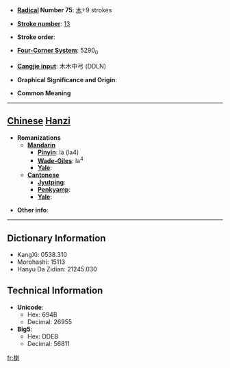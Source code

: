 * '''[[Wiktionary:Chinese radical index| Radical]] Number 75''': [[Wiktionary:Chinese radical index 木|木]]+9 strokes

* '''[[Wiktionary:Chinese total strokes index|Stroke number]]''': [[Wiktionary:Chinese total strokes index 13|13]]

* '''Stroke order''': 

* '''[[Wiktionary:Chinese four corner index|Four-Corner System]]''': 5290<sub>0</sub>

* '''[[Wiktionary:Chinese Cangjie index|Cangjie input]]''': 木木中弓 (DDLN)

* '''Graphical Significance and Origin''': 

* '''Common Meaning'''

----

== [[Chinese]] [[Hanzi]] ==

* '''Romanizations'''
** '''[[Mandarin]]'''
*** '''[[Pinyin]]''': là (la4)
*** '''[[Wade-Giles]]''': la<sup>4</sup>
*** '''[[Yale]]''': 
** '''[[Cantonese]]'''
*** '''[[Jyutping]]''':
*** '''[[Penkyamp]]''': 
*** '''[[Yale]]''': 

* '''Other info''': 

----

== Dictionary Information ==

* KangXi: 0538.310
* Morohashi: 15113
* Hanyu Da Zidian: 21245.030

== Technical Information ==

* '''Unicode''':
** Hex: 694B
** Decimal: 26955
* '''Big5''':
** Hex: DDEB
** Decimal: 56811

[[fr:楋]]